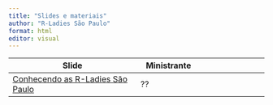 ```yaml
---
title: "Slides e materiais"
author: "R-Ladies São Paulo"
format: html
editor: visual
---
```


| Slide                                                                                                                                                   | Ministrante                      |     |
|------------------------------------|------------------|------------------|
| [Conhecendo as R-Ladies São Paulo](slide-rladies.qmd){target="_blank"}                                                                                  | ??                      
